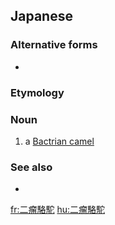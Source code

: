 ==Japanese==
{{DEFAULTSORT:ふたこぶらくだ}}
{{wikipedia|lang=ja|フタコブラクダ}}
{{ja-kanjitab|ふた|こぶ|らく|だ}}

===Alternative forms===
* {{ja-l|双峰駱駝}}

===Etymology===
{{com|ja|二|瘤|駱駝|tr1=futa|tr2=kobu|tr3=[[rakuda]]|t1=[[two]]|t2=[[lump]]|t3=[[camel]]}}

===Noun===
{{ja-noun|ふたこぶ らくだ|フタコブ ラクダ}}

# a [[Bactrian camel]]

===See also===
* {{ja-r|一%瘤%駱%駝|ヒト%コブ% ラク%ダ}}

{{C|ja|Camelids}}

[[fr:二瘤駱駝]]
[[hu:二瘤駱駝]]